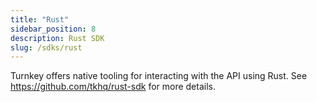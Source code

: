```yaml
---
title: "Rust"
sidebar_position: 8
description: Rust SDK
slug: /sdks/rust
---
```


Turnkey offers native tooling for interacting with the API using Rust. See https://github.com/tkhq/rust-sdk for more details.
